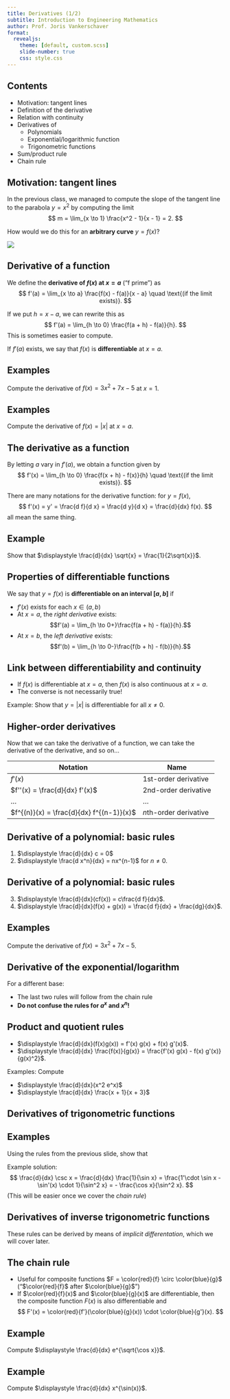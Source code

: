 ```yaml
---
title: Derivatives (1/2)
subtitle: Introduction to Engineering Mathematics
author: Prof. Joris Vankerschaver
format:
  revealjs:
    theme: [default, custom.scss]
    slide-number: true
    css: style.css
---
```


## Contents

- Motivation: tangent lines
- Definition of the derivative
- Relation with continuity
- Derivatives of
  - Polynomials
  - Exponential/logarithmic function
  - Trigonometric functions
- Sum/product rule
- Chain rule

## Motivation: tangent lines

In the previous class, we managed to compute the slope of the tangent line to the parabola $y = x^2$ by computing the limit
$$
    m = \lim_{x \to 1} \frac{x^2 - 1}{x - 1} = 2.
$$

How would we do this for an **arbitrary curve** $y = f(x)$? 

![](./images/04-derivatives/tangents.svg){fig-align="center"}

## Derivative of a function

We define the **derivative of $f(x)$ at $x = a$** ("f prime") as
$$
    f'(a) = \lim_{x \to a} \frac{f(x) - f(a)}{x - a} \quad \text{(if the limit exists)}.
$$

If we put $h = x - a$, we can rewrite this as
$$
    f'(a) = \lim_{h \to 0} \frac{f(a + h) - f(a)}{h}.
$$
This is sometimes easier to compute.

If $f'(a)$ exists, we say that $f(x)$ is **differentiable** at $x = a$.

## Examples

Compute the derivative of $f(x) = 3x^2 + 7x - 5$ at $x = 1$.

## Examples

Compute the derivative of $f(x) = |x|$ at $x = a$.

## The derivative as a function

By letting $a$ vary in $f'(a)$, we obtain a function given by
$$
    f'(x) = \lim_{h \to 0} \frac{f(x + h) - f(x)}{h} \quad \text{(if the limit exists)}.
$$

There are many notations for the derivative function: for $y = f(x)$, 
$$
    f'(x) = y' = \frac{d f}{d x} = \frac{d y}{d x} = \frac{d}{dx} f(x).
$$
all mean the same thing.

## Example

Show that $\displaystyle \frac{d}{dx} \sqrt{x} = \frac{1}{2\sqrt{x}}$.

## Properties of differentiable functions

We say that $y = f(x)$ is **differentiable on an interval $[a, b]$** if 

- $f'(x)$ exists for each $x \in (a, b)$
- At $x = a$, the *right derivative* exists: $$f'(a) = \lim_{h \to 0+}\frac{f(a + h) - f(a)}{h}.$$
- At $x = b$, the *left derivative* exists: $$f'(b) = \lim_{h \to 0-}\frac{f(b + h) - f(b)}{h}.$$

## Link between differentiability and continuity

- If $f(x)$ is differentiable at $x = a$, then $f(x)$ is also continuous at $x = a$.
- The converse is not necessarily true!

Example: Show that $y = |x|$ is differentiable for all $x \ne 0$.

## Higher-order derivatives

Now that we can take the derivative of a function, we can take the derivative of the derivative, and so on...

| Notation                               | Name                   |
|----------------------------------------|------------------------|
| $f'(x)$                                | 1st-order derivative   |
| $f''(x) = \frac{d}{dx} f'(x)$          | 2nd-order derivative   |
| ...                                    | ...                    |
| $f^{(n)}(x) = \frac{d}{dx} f^{(n-1)}(x)$ | $n$th-order derivative |

## Derivative of a polynomial: basic rules

1. $\displaystyle \frac{d}{dx} c = 0$
2. $\displaystyle \frac{d x^n}{dx} = nx^{n-1}$ for $n \ne 0$.

## Derivative of a polynomial: basic rules

3. $\displaystyle \frac{d}{dx}(cf(x)) = c\frac{d f}{dx}$.
4. $\displaystyle \frac{d}{dx}(f(x) + g(x)) = \frac{d f}{dx} + \frac{dg}{dx}$.

## Examples

Compute the derivative of $f(x) = 3x^2 + 7x - 5$.

## Derivative of the exponential/logarithm

\begin{align*}
    \frac{d}{dx} e^x & = e^x \\
    \frac{d}{dx} \ln x & = \frac{1}{x}.
\end{align*}

For a different base:
\begin{align*}
    \frac{d}{dx} a^x & = a^x \ln a \\
    \frac{d}{dx} \log_a x & = \frac{1}{x \ln a}
\end{align*}

- The last two rules will follow from the chain rule
- **Do not confuse the rules for $a^x$ and $x^n$!**

## Product and quotient rules

- $\displaystyle \frac{d}{dx}(f(x)g(x)) = f'(x) g(x) + f(x) g'(x)$.
- $\displaystyle \frac{d}{dx} \frac{f(x)}{g(x)} = \frac{f'(x) g(x) - f(x) g'(x)}{g(x)^2}$.

Examples: Compute

- $\displaystyle \frac{d}{dx}(x^2 e^x)$
- $\displaystyle \frac{d}{dx} \frac{x + 1}{x + 3}$

## Derivatives of trigonometric functions

\begin{align*}
    \frac{d}{dx} \sin x & = \cos x \\
    \frac{d}{dx} \cos x & = - \sin x \\
    \frac{d}{dx} \tan x & = \frac{1}{\cos^2 x}
\end{align*}

## Examples

Using the rules from the previous slide, show that

\begin{align*}
    \frac{d}{dx} \csc x & = - \cot x \csc x \\
    \frac{d}{dx} \sec x & = \tan x \sec x \\
    \frac{d}{dx} \cot x & = - \csc^2 x
\end{align*}

Example solution:
$$
    \frac{d}{dx} \csc x = \frac{d}{dx} \frac{1}{\sin x} = \frac{1'\cdot \sin x - \sin'(x) \cdot 1}{\sin^2 x} = - \frac{\cos x}{\sin^2 x}.
$$
(This will be easier once we cover the *chain rule*)

## Derivatives of inverse trigonometric functions 

\begin{align*}
    \frac{d}{dx} \arcsin x & = \frac{1}{\sqrt{1 - x^2}} \\
    \frac{d}{dx} \arccos x & = \frac{-1}{\sqrt{1 - x^2}} \\    
    \frac{d}{dx} \arctan x & = \frac{1}{1 + x^2} \\
\end{align*}

These rules can be derived by means of *implicit differentation*, which we will cover later.

## The chain rule

\newcommand{\red}[1]{\color{red}{#1}}
\newcommand{\blue}[1]{\color{blue}{#1}}

- Useful for composite functions $F = \red{f} \circ \blue{g}$ ("$\red{f}$ after $\blue{g}$")
- If $\red{f}(x)$ and $\blue{g}(x)$ are differentiable, then the composite function $F(x)$ is also differentiable and
$$
    F'(x) = \red{f'}(\blue{g}(x)) \cdot \blue{g'}(x).
$$

## Example

Compute $\displaystyle \frac{d}{dx} e^{\sqrt{\cos x}}$.

## Example

Compute $\displaystyle \frac{d}{dx} x^{\sin(x)}$.
